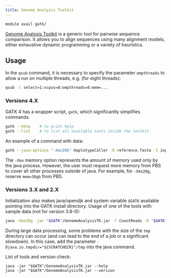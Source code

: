 ```yaml
---
title: Genome Analysis Toolkit
---
```

```bash
module avail gatk/
```

[Genome Analysis Toolkit](https://gatk.broadinstitute.org/hc/en-us) is a generic tool for pairwise sequence comparison. It allows you to align sequences using many alignment models, either exhaustive dynamic programming or a variety of heuristics.  

## Usage

In the `qsub` command, it is necessary to specify the parameter `ompthreads` to allow a run on multiple threads, e.g. (for eight threads):

```bash
qsub -l select=1:ncpus=8:ompthreads=8:mem=...
```

### Versions 4.X

GATK 4 has a wrapper script, `gatk`, which significantly simplifies commands.

```bash
gatk --help    # to print help
gatk --list    # to list all available tools inside the toolkit
```

An example of a command with data:

```bash
gatk --java-options "-Xmx20G" HaplotypeCaller -R reference.fasta -I input.bam -O output.vcf
```

The `-Xmx` memory option represents the amount of memory used only by the java process. However, the user must request more memory from PBS to cover all other processes outside of java. For example, for `-Xmx20g`, reserve `mem=30gb` from PBS.

### Versions 3.X and 2.X

Initialization also makes java/opendjk and system variable `$GATK` available pointing into the GATK install directory. Usage of one of the tools with sample data (not for version 3.8-0):

```bash
java -Xmx20g -jar "$GATK"/GenomeAnalysisTK.jar -T CountReads -R "$GATK"/resources/exampleFASTA.fasta -I "$GATK"/resources/exampleBAM.bam
```

During large data processing, some problems with the size of the `tmp` directory can occur (and can lead to the end of a job or a significant slowdown). In this case, add the parameter `-Djava.io.tmpdir="${SCRATCHDIR}"/tmp` into the java command.

List of tools and version check:

```
java -jar "$GATK"/GenomeAnalysisTK.jar --help
java -jar "$GATK"/GenomeAnalysisTK.jar --version
```
